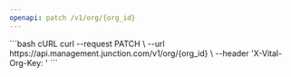 ```yaml
---
openapi: patch /v1/org/{org_id}
---
```



<OrgManagementAPI />


<RequestExample>
```bash cURL
curl --request PATCH \
  --url https://api.management.junction.com/v1/org/{org_id} \
  --header 'X-Vital-Org-Key: <api-key>'
```
</RequestExample>
